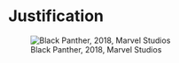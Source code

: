 # Justification

![Black Panther, 2018, Marvel Studios](https://media.giphy.com/media/1SwSneBv946CZVYaNm/giphy.gif)